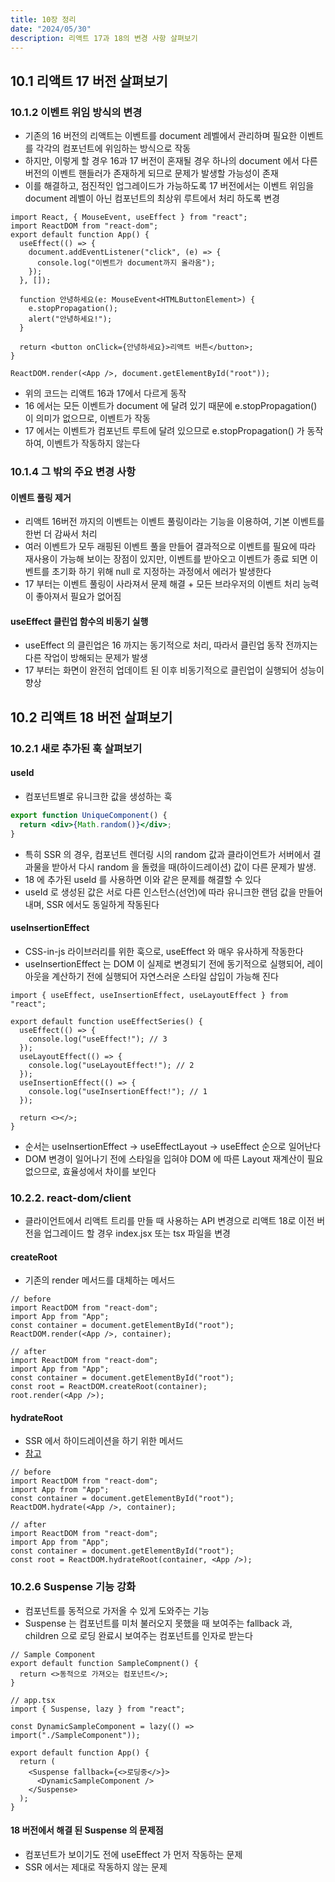 ```yaml
---
title: 10장 정리
date: "2024/05/30"
description: 리액트 17과 18의 변경 사항 살펴보기
---
```


## 10.1 리액트 17 버전 살펴보기

### 10.1.2 이벤트 위임 방식의 변경

- 기존의 16 버전의 리액트는 이벤트를 document 레벨에서 관리하며 필요한 이벤트를 각각의 컴포넌트에 위임하는 방식으로 작동
- 하지만, 이렇게 할 경우 16과 17 버전이 혼재될 경우 하나의 document 에서 다른 버전의 이벤트 핸들러가 존재하게 되므로 문제가 발생할 가능성이 존재
- 이를 해결하고, 점진적인 업그레이드가 가능하도록 17 버전에서는 이벤트 위임을 document 레벨이 아닌 컴포넌트의 최상위 루트에서 처리 하도록 변경

```tsx
import React, { MouseEvent, useEffect } from "react";
import ReactDOM from "react-dom";
export default function App() {
  useEffect(() => {
    document.addEventListener("click", (e) => {
      console.log("이벤트가 document까지 올라옴");
    });
  }, []);

  function 안녕하세요(e: MouseEvent<HTMLButtonElement>) {
    e.stopPropagation();
    alert("안녕하세요!");
  }

  return <button onClick={안녕하세요}>리액트 버튼</button>;
}

ReactDOM.render(<App />, document.getElementById("root"));
```

- 위의 코드는 리액트 16과 17에서 다르게 동작
- 16 에서는 모든 이벤트가 document 에 달려 있기 때문에 e.stopPropagation() 이 의미가 없으므로, 이벤트가 작동
- 17 에서는 이벤트가 컴포넌트 루트에 달려 있으므로 e.stopPropagation() 가 동작하여, 이벤트가 작동하지 않는다

### 10.1.4 그 밖의 주요 변경 사항

#### 이벤트 풀링 제거

- 리액트 16버전 까지의 이벤트는 이벤트 풀링이라는 기능을 이용하여, 기본 이벤트를 한번 더 감싸서 처리
- 여러 이벤트가 모두 래핑된 이벤트 풀을 만들어 결과적으로 이벤트를 필요에 따라 재사용이 가능해 보이는 장점이 있지만, 이벤트를 받아오고 이벤트가 종료 되면 이벤트를 초기화 하기 위해 null 로 지정하는 과정에서 에러가 발생한다
- 17 부터는 이벤트 풀링이 사라져서 문제 해결 + 모든 브라우저의 이벤트 처리 능력이 좋아져서 필요가 없어짐

#### useEffect 클린업 함수의 비동기 실행

- useEffect 의 클린업은 16 까지는 동기적으로 처리, 따라서 클린업 동작 전까지는 다른 작업이 방해되는 문제가 발생
- 17 부터는 화면이 완전히 업데이트 된 이후 비동기적으로 클린업이 실행되어 성능이 향상

## 10.2 리액트 18 버전 살펴보기

### 10.2.1 새로 추가된 훅 살펴보기

#### useId

- 컴포넌트별로 유니크한 값을 생성하는 훅

```jsx
export function UniqueComponent() {
  return <div>{Math.random()}</div>;
}
```

- 특히 SSR 의 경우, 컴포넌트 렌더링 시의 random 값과 클라이언트가 서버에서 결과물을 받아서 다시 random 을 돌렸을 때(하이드레이션) 값이 다른 문제가 발생.
- 18 에 추가된 useId 를 사용하면 이와 같은 문제를 해결할 수 있다
- useId 로 생성된 값은 서로 다른 인스턴스(선언)에 따라 유니크한 랜덤 값을 만들어 내며, SSR 에서도 동일하게 작동된다

#### useInsertionEffect

- CSS-in-js 라이브러리를 위한 훅으로, useEffect 와 매우 유사하게 작동한다
- useInsertionEffect 는 DOM 이 실제로 변경되기 전에 동기적으로 실행되어, 레이아웃을 계산하기 전에 실행되어 자연스러운 스타일 삽입이 가능해 진다

```tsx
import { useEffect, useInsertionEffect, useLayoutEffect } from "react";

export default function useEffectSeries() {
  useEffect(() => {
    console.log("useEffect!"); // 3
  });
  useLayoutEffect(() => {
    console.log("useLayoutEffect!"); // 2
  });
  useInsertionEffect(() => {
    console.log("useInsertionEffect!"); // 1
  });

  return <></>;
}
```

- 순서는 useInsertionEffect -> useEffectLayout -> useEffect 순으로 일어난다
- DOM 변경이 일어나기 전에 스타일을 입혀야 DOM 에 따른 Layout 재계산이 필요 없으므로, 효율성에서 차이를 보인다

### 10.2.2. react-dom/client

- 클라이언트에서 리액트 트리를 만들 때 사용하는 API 변경으로 리액트 18로 이전 버전을 업그레이드 할 경우 index.jsx 또는 tsx 파일을 변경

#### createRoot

- 기존의 render 메서드를 대체하는 메서드

```tsx
// before
import ReactDOM from "react-dom";
import App from "App";
const container = document.getElementById("root");
ReactDOM.render(<App />, container);

// after
import ReactDOM from "react-dom";
import App from "App";
const container = document.getElementById("root");
const root = ReactDOM.createRoot(container);
root.render(<App />);
```

#### hydrateRoot

- SSR 에서 하이드레이션을 하기 위한 메서드
- [참고](https://velog.io/@hyemin916/%EB%B2%88%EC%97%AD-%EB%A6%AC%EC%95%A1%ED%8A%B8-%EC%95%B1SSR%EC%9D%98-Hydration-%EC%9D%B4%ED%95%B4%ED%95%98%EA%B8%B0)

```tsx
// before
import ReactDOM from "react-dom";
import App from "App";
const container = document.getElementById("root");
ReactDOM.hydrate(<App />, container);

// after
import ReactDOM from "react-dom";
import App from "App";
const container = document.getElementById("root");
const root = ReactDOM.hydrateRoot(container, <App />);
```

### 10.2.6 Suspense 기능 강화

- 컴포넌트를 동적으로 가저올 수 있게 도와주는 기능
- Suspense 는 컴포넌트를 미처 불러오지 못했을 때 보여주는 fallback 과, children 으로 로딩 완료시 보여주는 컴포넌트를 인자로 받는다

```tsx
// Sample Component
export default function SampleCompnent() {
  return <>동적으로 가져오는 컴포넌트</>;
}

// app.tsx
import { Suspense, lazy } from "react";

const DynamicSampleComponent = lazy(() => import("./SampleComponent"));

export default function App() {
  return (
    <Suspense fallback={<>로딩중</>}>
      <DynamicSampleComponent />
    </Suspense>
  );
}
```

#### 18 버전에서 해결 된 Suspense 의 문제점

- 컴포넌트가 보이기도 전에 useEffect 가 먼저 작동하는 문제
- SSR 에서는 제대로 작동하지 않는 문제
